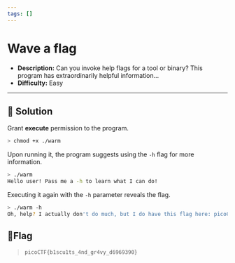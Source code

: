 ---
tags: []
---
# Wave a flag

- **Description:** Can you invoke help flags for a tool or binary? This program has extraordinarily helpful information...
- **Difficulty:** Easy

---

## 🔎 Solution
Grant **execute** permission to the program.
```bash
> chmod +x ./warm 
```

Upon running it, the program suggests using the `-h` flag for more information.
```bash
> ./warm         
Hello user! Pass me a -h to learn what I can do!
```

Executing it again with the `-h` parameter reveals the flag.
```bash                                                                              
> ./warm -h
Oh, help? I actually don't do much, but I do have this flag here: picoCTF{b1scu1ts_4nd_gr4vy_d6969390}
```

## 🚩Flag
> `picoCTF{b1scu1ts_4nd_gr4vy_d6969390} `
